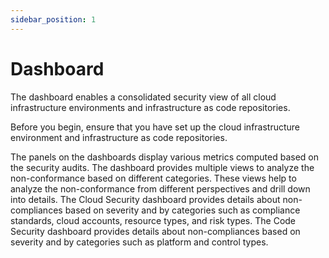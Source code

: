 ```yaml
---
sidebar_position: 1
---
```


# Dashboard

<Tabs>
  <TabItem value="dashboard" label="Dashboard" default>
    The dashboard enables a consolidated security view of all cloud infrastructure environments and infrastructure as code repositories.
    <p/>
    Before you begin, ensure that you have set up the cloud infrastructure environment and infrastructure as code repositories.
    <p/>
    The panels on the dashboards display various metrics computed based on the security audits. The dashboard provides multiple views to analyze the non-conformance based on different categories. These views help to analyze the non-conformance from different perspectives and drill down into details.
  </TabItem>
  <TabItem value="clouddashboard" label="Cloud Security">
    The Cloud Security dashboard provides details about non-compliances based on severity and by categories such as compliance standards, cloud accounts, resource types, and risk types. 
  </TabItem>
  <TabItem value="codedashboard" label="Code Security">
    The Code Security dashboard provides details about non-compliances based on severity and by categories such as platform and control types.
  </TabItem>
</Tabs>

